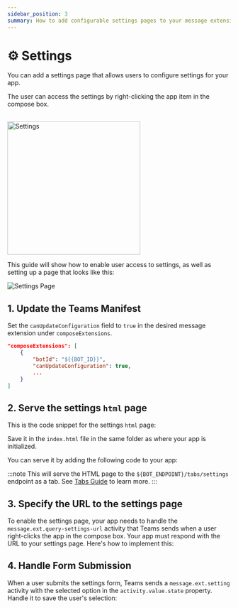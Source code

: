 ```yaml
---
sidebar_position: 3
summary: How to add configurable settings pages to your message extension app for user customization and preferences.
---
```



# ⚙️ Settings

You can add a settings page that allows users to configure settings for your app.

The user can access the settings by right-clicking the app item in the compose box.

<br/>   
<img src={SettingsImgUrl} height="300px" alt="Settings" />

This guide will show how to enable user access to settings, as well as setting up a page that looks like this:

![Settings Page](/screenshots/settings-page.png)

## 1. Update the Teams Manifest

Set the `canUpdateConfiguration` field to `true` in the desired message extension under `composeExtensions`.

```json
"composeExtensions": [
    {
        "botId": "${{BOT_ID}}",
        "canUpdateConfiguration": true,
        ...
    }
]
```

## 2. Serve the settings `html` page

This is the code snippet for the settings `html` page:

<FileCodeBlock
    lang="html"
    src="/generated-snippets/ts/index.snippet.message-ext-settings-page.html"
/>

Save it in the `index.html` file in the same folder as where your app is initialized.

You can serve it by adding the following code to your app:

<FileCodeBlock
    lang="typescript"
    src="/generated-snippets/ts/index.snippet.message-ext-serve-html.ts"
/>

:::note
This will serve the HTML page to the `${BOT_ENDPOINT}/tabs/settings` endpoint as a tab. See [Tabs Guide](../tabs/README.md) to learn more.
:::

## 3. Specify the URL to the settings page

To enable the settings page, your app needs to handle the `message.ext.query-settings-url` activity that Teams sends when a user right-clicks the app in the compose box. Your app must respond with the URL to your settings page. Here's how to implement this:

<FileCodeBlock
    lang="typescript"
    src="/generated-snippets/ts/index.snippet.message-ext-query-settings-url.ts"
/>

## 4. Handle Form Submission

When a user submits the settings form, Teams sends a `message.ext.setting` activity with the selected option in the `activity.value.state` property. Handle it to save the user's selection:

<FileCodeBlock
    lang="typescript"
    src="/generated-snippets/ts/index.snippet.message-ext-setting.ts"
/>
